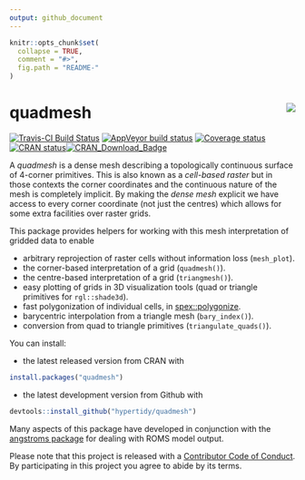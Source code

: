```yaml
---
output: github_document
---
```


<!-- README.md is generated from README.Rmd. Please edit that file -->

```r
knitr::opts_chunk$set(
  collapse = TRUE,
  comment = "#>",
  fig.path = "README-"
)
```

# quadmesh <img src="man/figures/logo.png" align="right" />


[![Travis-CI Build Status](https://travis-ci.org/hypertidy/quadmesh.svg?branch=master)](https://travis-ci.org/hypertidy/quadmesh) [![AppVeyor build status](https://ci.appveyor.com/api/projects/status/github/hypertidy/quadmesh?branch=master&svg=true)](https://ci.appveyor.com/project/mdsumner/quadmesh-x25a2)  [![Coverage status](https://codecov.io/gh/hypertidy/quadmesh/branch/master/graph/badge.svg)](https://codecov.io/github/hypertidy/quadmesh?branch=master) [![CRAN status](https://www.r-pkg.org/badges/version/quadmesh)](https://cran.r-project.org/package=quadmesh)[![CRAN\_Download\_Badge](http://cranlogs.r-pkg.org/badges/quadmesh)](https://cran.r-project.org/package=quadmesh)





A *quadmesh* is a dense mesh describing a topologically continuous surface of 4-corner primitives. This is also known as a *cell-based raster* but in those contexts the corner coordinates and the continuous nature of the mesh is completely implicit. By making the *dense mesh* explicit we have access to every corner coordinate (not just the centres) which allows for some extra facilities over raster grids. 

This package provides helpers for working with this mesh interpretation of gridded data to enable

* arbitrary reprojection of raster cells without information loss (`mesh_plot`).
* the corner-based interpretation of a grid (`quadmesh()`).
* the centre-based interpretation of a grid (`triangmesh()`). 
* easy plotting of grids in 3D visualization tools (quad or triangle primitives for `rgl::shade3d`).
* fast polygonization of individual cells, in [spex::polygonize](https://CRAN.R-project.org/package=spex). 
* barycentric interpolation from a triangle mesh (`bary_index()`). 
* conversion from quad to triangle primitives (`triangulate_quads()`). 

You can install:

* the latest released version from CRAN with

```r
install.packages("quadmesh")
````

* the latest development version from Github with

```r
devtools::install_github("hypertidy/quadmesh")
```


Many aspects of this package have developed in conjunction with the [angstroms package](https://github.com/AustralianAntarcticDivision/angstroms) for dealing with ROMS model output. 

Please note that this project is released with a [Contributor Code of Conduct](CODE_OF_CONDUCT.md). By participating in this project you agree to abide by its terms.
